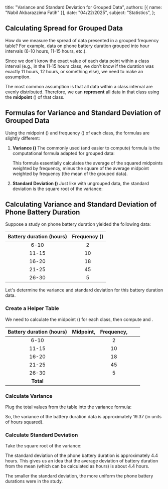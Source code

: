   title: "Variance and Standard Deviation for Grouped Data",
  authors: [{ name: "Nabil Akbarazzima Fatih" }],
  date: "04/22/2025",
  subject: "Statistics",
};

## Calculating Spread for Grouped Data

How do we measure the spread of data presented in a grouped frequency table? For example, data on phone battery duration grouped into hour intervals (6-10 hours, 11-15 hours, etc.).

Since we don't know the exact value of each data point within a class interval (e.g., in the 11-15 hours class, we don't know if the duration was exactly 11 hours, 12 hours, or something else), we need to make an assumption.

The most common assumption is that all data within a class interval are evenly distributed. Therefore, we can **represent** all data in that class using the **midpoint** (<InlineMath math="x_i" />) of that class.

## Formulas for Variance and Standard Deviation of Grouped Data

Using the midpoint (<InlineMath math="x_i" />) and frequency (<InlineMath math="f" />) of each class, the formulas are slightly different:

1.  **Variance (<InlineMath math="\sigma^2" />)**
    The commonly used (and easier to compute) formula is the computational formula adapted for grouped data:

    <BlockMath math="\sigma^2 = \frac{\sum (f \cdot x_i^2)}{\sum f} - \left( \frac{\sum (f \cdot x_i)}{\sum f} \right)^2" />

    This formula essentially calculates the average of the squared midpoints weighted by frequency, minus the square of the average midpoint weighted by frequency (the mean of the grouped data).

2.  **Standard Deviation (<InlineMath math="\sigma" />)**
    Just like with ungrouped data, the standard deviation is the square root of the variance:

    <BlockMath math="\sigma = \sqrt{\sigma^2}" />

## Calculating Variance and Standard Deviation of Phone Battery Duration

Suppose a study on phone battery duration yielded the following data:

| Battery duration (hours) | Frequency (<InlineMath math="f" />) |
| :----------------------: | :---------------------------------: |
|           6-10           |                  2                  |
|          11-15           |                 10                  |
|          16-20           |                 18                  |
|          21-25           |                 45                  |
|          26-30           |                  5                  |

Let's determine the variance and standard deviation for this battery duration data.

### Create a Helper Table

We need to calculate the midpoint (<InlineMath math="x_i" />) for each class, then compute <InlineMath math="f \cdot x_i" /> and <InlineMath math="f \cdot x_i^2" />.

| Battery duration (hours) |   Midpoint, <InlineMath math="x_i" />    |  Frequency, <InlineMath math="f" />   |     <InlineMath math="f \cdot x_i" />      |      <InlineMath math="f \cdot x_i^2" />      |
| :----------------------: | :--------------------------------------: | :-----------------------------------: | :----------------------------------------: | :-------------------------------------------: |
|           6-10           |  <InlineMath math="\frac{6+10}{2}=8" />  |                   2                   |   <InlineMath math="2 \times 8 = 16" />    |   <InlineMath math="2 \times 8^2 = 128" />    |
|          11-15           | <InlineMath math="\frac{11+15}{2}=13" /> |                  10                   |  <InlineMath math="10 \times 13 = 130" />  |  <InlineMath math="10 \times 13^2 = 1690" />  |
|          16-20           | <InlineMath math="\frac{16+20}{2}=18" /> |                  18                   |  <InlineMath math="18 \times 18 = 324" />  |  <InlineMath math="18 \times 18^2 = 5832" />  |
|          21-25           | <InlineMath math="\frac{21+25}{2}=23" /> |                  45                   | <InlineMath math="45 \times 23 = 1035" />  | <InlineMath math="45 \times 23^2 = 23805" />  |
|          26-30           | <InlineMath math="\frac{26+30}{2}=28" /> |                   5                   |  <InlineMath math="5 \times 28 = 140" />   |  <InlineMath math="5 \times 28^2 = 3920" />   |
|        **Total**         |                                          | **<InlineMath math="\sum f = 80" />** | **<InlineMath math="\sum fx_i = 1645" />** | **<InlineMath math="\sum fx_i^2 = 35375" />** |

### Calculate Variance

Plug the total values from the table into the variance formula:

<div className="flex flex-col gap-4">
  <BlockMath math="\sigma^2 = \frac{\sum (f \cdot x_i^2)}{\sum f} - \left( \frac{\sum (f \cdot x_i)}{\sum f} \right)^2" />
  <BlockMath math="\sigma^2 = \frac{35375}{80} - \left( \frac{1645}{80} \right)^2" />
  <BlockMath math="\sigma^2 = 442.1875 - (20.5625)^2" />
  <BlockMath math="\sigma^2 = 442.1875 - 422.81640625" />
  <BlockMath math="\sigma^2 \approx 19.37" />
</div>

So, the variance of the battery duration data is approximately 19.37 (in units of hours squared).

### Calculate Standard Deviation

Take the square root of the variance:

<BlockMath math="\sigma = \sqrt{19.37} \approx 4.4" />

The standard deviation of the phone battery duration is approximately 4.4 hours. This gives us an idea that the average deviation of battery duration from the mean (which can be calculated as <InlineMath math="\frac{1645}{80} \approx 20.56" /> hours) is about 4.4 hours.

The smaller the standard deviation, the more uniform the phone battery durations were in the study.
